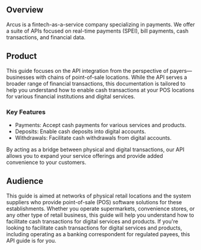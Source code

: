 
## Overview

Arcus is a fintech-as-a-service company specializing in payments. We offer a suite of APIs focused on real-time payments (SPEI), bill payments, cash transactions, and financial data.

## Product

This guide focuses on the API integration from the perspective of payers—businesses with chains of point-of-sale locations. While the API serves a broader range of financial transactions, this documentation is tailored to help you understand how to enable cash transactions at your POS locations for various financial institutions and digital services.
### Key Features

- Payments: Accept cash payments for various services and products.
- Deposits: Enable cash deposits into digital accounts.
- Withdrawals: Facilitate cash withdrawals from digital accounts.

By acting as a bridge between physical and digital transactions, our API allows you to expand your service offerings and provide added convenience to your customers.

## Audience

This guide is aimed at networks of physical retail locations and the system suppliers who provide point-of-sale (POS) software solutions for these establishments. Whether you operate supermarkets, convenience stores, or any other type of retail business, this guide will help you understand how to facilitate cash transactions for digital services and products.
If you're looking to facilitate cash transactions for digital services and products, including operating as a banking correspondent for regulated payees, this API guide is for you.